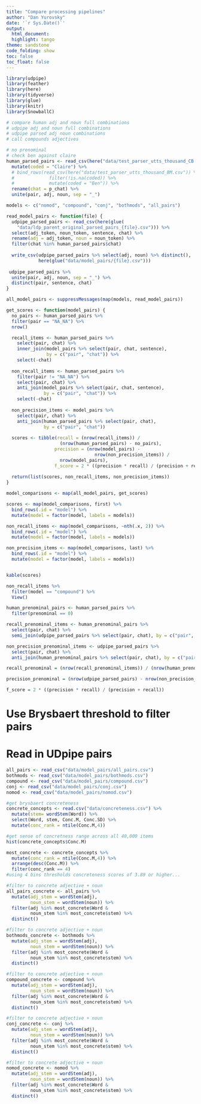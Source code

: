 ```yaml
---
title: "Compare processing pipelines"
author: "Dan Yurovsky"
date: '`r Sys.Date()`'
output:
  html_document:
  highlight: tango
theme: sandstone
code_folding: show
toc: false
toc_float: false
---
```

  
```r
library(udpipe)
library(feather)
library(here)
library(tidyverse)
library(glue)
library(knitr)
library(SnowballC)
```

```r
# compare human adj and noun full combinations
# udpipe adj and noun full combinations
# udpipe parsed adj noun combinations
# call compounds adjectives

# no prenominal
# check ben against claire
human_parsed_pairs <- read_csv(here("data/test_parser_utts_thousand_CB.csv")) %>%
  mutate(coded = "Claire") %>%
  # bind_rows(read_csv(here("data/test_parser_utts_thousand_BM.csv")) %>%
  #             filter(!is.na(coded)) %>%
  #             mutate(coded = "Ben")) %>%
  rename(chat = p_chat) %>%
  unite(pair, adj, noun, sep = "_") 

models <- c("nomod", "compound", "conj", "bothmods", "all_pairs")

read_model_pairs <- function(file) {
  udpipe_parsed_pairs <- read_csv(here(glue(
    "data/ldp_parent_original_parsed_pairs_{file}.csv"))) %>%
  select(adj_token, noun_token, sentence, chat) %>%
  rename(adj = adj_token, noun = noun_token) %>%
  filter(chat %in% human_parsed_pairs$chat)
  
  write_csv(udpipe_parsed_pairs %>% select(adj, noun) %>% distinct(), 
            here(glue("data/model_pairs/{file}.csv")))
  
 udpipe_parsed_pairs %>%
  unite(pair, adj, noun, sep = "_") %>%
  distinct(pair, sentence, chat)
}

all_model_pairs <- suppressMessages(map(models, read_model_pairs))
```

```r
get_scores <- function(model_pairs) {
  no_pairs <- human_parsed_pairs %>% 
  filter(pair == "NA_NA") %>%
  nrow()

  recall_items <- human_parsed_pairs %>%
    select(pair, chat) %>%
    inner_join(model_pairs %>% select(pair, chat, sentence), 
               by = c("pair", "chat")) %>%
    select(-chat)
  
  non_recall_items <- human_parsed_pairs %>%
    filter(pair != "NA_NA") %>%
    select(pair, chat) %>%
    anti_join(model_pairs %>% select(pair, chat, sentence), 
              by = c("pair", "chat")) %>% 
    select(-chat)
  
  non_precision_items <- model_pairs %>%
    select(pair, chat) %>%
    anti_join(human_parsed_pairs %>% select(pair, chat), 
              by = c("pair", "chat")) 
  
  scores <- tibble(recall = (nrow(recall_items)) / 
                    (nrow(human_parsed_pairs) - no_pairs),
                  precision = (nrow(model_pairs) - 
                                 nrow(non_precision_items)) /
                    nrow(model_pairs), 
                  f_score = 2 * ((precision * recall) / (precision + recall)))
  
  return(list(scores, non_recall_items, non_precision_items))
}

model_comparisons <- map(all_model_pairs, get_scores)

scores <- map(model_comparisons, first) %>%
  bind_rows(.id = "model") %>%
  mutate(model = factor(model, labels = models))

non_recall_items <- map(model_comparisons, ~nth(.x, 2)) %>%
  bind_rows(.id = "model") %>%
  mutate(model = factor(model, labels = models))

non_precision_items <- map(model_comparisons, last) %>%
  bind_rows(.id = "model") %>%
  mutate(model = factor(model, labels = models))


kable(scores)
```

```r
non_recall_items %>%
  filter(model == "compound") %>%
  View()
```


```r
human_prenominal_pairs <- human_parsed_pairs %>%
  filter(prenominal == 0)

recall_prenominal_items <- human_prenominal_pairs %>%
  select(pair, chat) %>%
  semi_join(udpipe_parsed_pairs %>% select(pair, chat), by = c("pair", "chat"))

non_precision_prenominal_items <- udpipe_parsed_pairs %>%
  select(pair, chat) %>%
  anti_join(human_prenominal_pairs %>% select(pair, chat), by = c("pair", "chat"))

recall_prenominal = (nrow(recall_prenominal_items)) / (nrow(human_prenominal_pairs))

precision_prenominal = (nrow(udpipe_parsed_pairs) - nrow(non_precision_prenominal_items)) / nrow(udpipe_parsed_pairs)

f_score = 2 * ((precision * recall) / (precision + recall))
```




# Use Brysbaert threshold to filter pairs


# Read in UDpipe pairs
```r
all_pairs <- read_csv("data/model_pairs/all_pairs.csv")
bothmods <- read_csv("data/model_pairs/bothmods.csv")
compound <- read_csv("data/model_pairs/compound.csv")
conj <- read_csv("data/model_pairs/conj.csv")
nomod <- read_csv("data/model_pairs/nomod.csv")
```

```r
#get brysbaert concreteness
concrete_concepts <- read.csv("data/concreteness.csv") %>%
  mutate(stem= wordStem(Word)) %>%
  select(Word, stem, Conc.M, Conc.SD) %>%
  mutate(conc_rank = ntile(Conc.M,4))

#get sense of concretness range across all 40,000 items
hist(concrete_concepts$Conc.M)

most_concrete <- concrete_concepts %>%
  mutate(conc_rank = ntile(Conc.M,4)) %>%
  arrange(desc(Conc.M)) %>%
  filter(conc_rank == 4)
#using 4 bins thresholds concreteness scores of 3.89 or higher...
```

```r
#filter to concrete adjective + noun
all_pairs_concrete <- all_pairs %>%
  mutate(adj_stem = wordStem(adj),
         noun_stem = wordStem(noun)) %>%
  filter(adj %in% most_concrete$Word &
         noun_stem %in% most_concrete$stem) %>%
  distinct()
```

```r
#filter to concrete adjective + noun
bothmods_concrete <- bothmods %>%
  mutate(adj_stem = wordStem(adj),
         noun_stem = wordStem(noun)) %>%
  filter(adj %in% most_concrete$Word &
         noun_stem %in% most_concrete$stem) %>%
  distinct()
```

```r
#filter to concrete adjective + noun
compound_concrete <- compound %>%
  mutate(adj_stem = wordStem(adj),
         noun_stem = wordStem(noun)) %>%
  filter(adj %in% most_concrete$Word &
         noun_stem %in% most_concrete$stem) %>%
  distinct()
```

```r
#filter to concrete adjective + noun
conj_concrete <- conj %>%
  mutate(adj_stem = wordStem(adj),
         noun_stem = wordStem(noun)) %>%
  filter(adj %in% most_concrete$Word &
         noun_stem %in% most_concrete$stem) %>%
  distinct()
```

```r
#filter to concrete adjective + noun
nomod_concrete <- nomod %>%
  mutate(adj_stem = wordStem(adj),
         noun_stem = wordStem(noun)) %>%
  filter(adj %in% most_concrete$Word &
         noun_stem %in% most_concrete$stem) %>%
  distinct()
```
